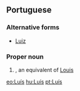 {{also|Luis}}
==Portuguese==

===Alternative forms===
* [[Luiz]]

===Proper noun===
{{infl|pt|proper noun}}

# {{given name|male|lang=pt}}, an equivalent of [[Louis]]

[[eo:Luís]]
[[hu:Luís]]
[[pt:Luís]]
